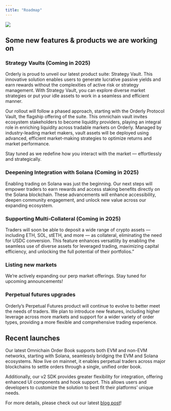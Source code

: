 ```yaml
---
title: "Roadmap"
---
```


<Frame caption="Updated January 2025">
  <img src="/images/roadmap.jpg" />
</Frame>




## Some new features & products we are working on

### Strategy Vaults (Coming in 2025)
Orderly is proud to unveil our latest product suite: Strategy Vault. This innovative solution enables users to generate lucrative passive yields and earn rewards without the complexities of active risk or strategy management. With Strategy Vault, you can explore diverse market strategies or put your idle assets to work in a seamless and efficient manner.

Our rollout will follow a phased approach, starting with the Orderly Protocol Vault, the flagship offering of the suite. This omnichain vault invites ecosystem stakeholders to become liquidity providers, playing an integral role in enriching liquidity across tradable markets on Orderly. Managed by industry-leading market makers, vault assets will be deployed using advanced, efficient market-making strategies to optimize returns and market performance.

Stay tuned as we redefine how you interact with the market — effortlessly and strategically.

### Deepening Integration with Solana (Coming in 2025)
Enabling trading on Solana was just the beginning. Our next steps will empower traders to earn rewards and access staking benefits directly on the Solana blockchain. These advancements will enhance accessibility, deepen community engagement, and unlock new value across our expanding ecosystem.

### Supporting Multi-Collateral  (Coming in 2025)
Traders will soon be able to deposit a wide range of crypto assets — including ETH, SOL, stETH, and more — as collateral, eliminating the need for USDC conversion. This feature enhances versatility by enabling the seamless use of diverse assets for leveraged trading, maximizing capital efficiency, and unlocking the full potential of their portfolios.”

### Listing new markets
We’re actively expanding our perp market offerings. Stay tuned for upcoming announcements!

### Perpetual futures upgrades
Orderly’s Perpetual Futures product will continue to evolve to better meet the needs of traders. We plan to introduce new features, including higher leverage across more markets and support for a wider variety of order types, providing a more flexible and comprehensive trading experience.

## Recent launches
Our latest Omnichain Order Book supports both EVM and non-EVM networks, starting with Solana, seamlessly bridging the EVM and Solana ecosystems. Now live on mainnet, it enables perpetual traders across major blockchains to settle orders through a single, unified order book.

Additionally, our v2 SDK provides greater flexibility for integration, offering enhanced UI components and hook support. This allows users and developers to customize the solution to best fit their platforms’ unique needs.

For more details, please check out our latest [blog post](https://medium.com/@orderlynetwork/orderly-network-revolutionizes-dex-development-unveils-omnichain-perpetual-futures-orderbook-for-3ec319d235a3)!